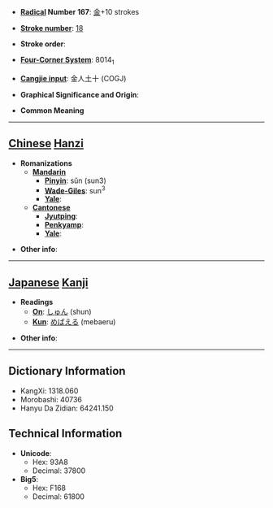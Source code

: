 * '''[[Wiktionary:Chinese radical index| Radical]] Number 167''': [[Wiktionary:Chinese radical index 金|金]]+10 strokes

* '''[[Wiktionary:Chinese total strokes index|Stroke number]]''': [[Wiktionary:Chinese total strokes index 18|18]]

* '''Stroke order''': 

* '''[[Wiktionary:Chinese four corner index|Four-Corner System]]''': 8014<sub>1</sub>

* '''[[Wiktionary:Chinese Cangjie index|Cangjie input]]''': 金人土十 (COGJ)

* '''Graphical Significance and Origin''': 

* '''Common Meaning'''

----

== [[Chinese]] [[Hanzi]] ==

* '''Romanizations'''
** '''[[Mandarin]]'''
*** '''[[Pinyin]]''': sǔn (sun3)
*** '''[[Wade-Giles]]''': sun<sup>3</sup>
*** '''[[Yale]]''': 
** '''[[Cantonese]]'''
*** '''[[Jyutping]]''':
*** '''[[Penkyamp]]''': 
*** '''[[Yale]]''': 

* '''Other info''': 

----

== [[Japanese]] [[Kanji]] ==

* '''Readings'''
** '''[[On]]''': [[しゅん]] (shun)
** '''[[Kun]]''': [[めばえる]] (mebaeru)

* '''Other info''':  

----

== Dictionary Information ==

* KangXi: 1318.060
* Morobashi: 40736
* Hanyu Da Zidian: 64241.150

== Technical Information ==

* '''Unicode''':
** Hex: 93A8
** Decimal: 37800
* '''Big5''':
** Hex: F168
** Decimal: 61800